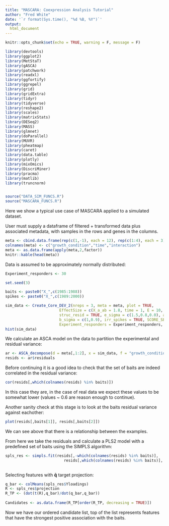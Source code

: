 ```yaml
---
title: "MASCARA: Coexpression Analysis Tutorial"
author: "Fred White"
date: '`r format(Sys.time(), "%d %B, %Y")`'
output: 
  html_document
---
```


```r
knitr::opts_chunk$set(echo = TRUE, warning = F, message = F)
```


```r
library(devtools)
library(ggplot2)
library(MetStaT)
library(gASCA)
library(patchwork)
library(readxl)
library(ggfortify)
library(ggrepel)
library(grid)
library(gridExtra)
library(tidyr)
library(tidyverse)
library(reshape2)
library(scales)
library(matrixStats)
library(DESeq2)
library(MASS)
library(glmnet)
library(doParallel)    
library(MUVR) 
library(pheatmap)
library(caret)
library(data.table)
library(plotly)
library(mixOmics)
library(DiscriMiner)
library(pracma)
library(matlib)
library(truncnorm)


source("DATA_SIM_FUNCS.R")
source("MASCARA_FUNCS.R")
```

Here we show a typical use case of MASCARA applied to a simulated dataset.

User must supply a dataframe of filtered + transformed data plus associated metadata, with samples in the rows and genes in the columns.

```r
meta <- cbind.data.frame(rep(c(1,-1), each = 12), rep(c(1:4), each = 3), rep(c(-1:-4,1:4), each = 3))
colnames(meta) <- c("growth_condition","time","interaction")
meta <- as.data.frame(apply(meta,2,factor))  
knitr::kable(head(meta))
```

Data is assumed to be approximately normally distributed:

```r
Experiment_responders <- 30

set.seed(3)

baits <- paste0("X_",c(1985:1988))  
spikes <- paste0("X_",c(1989:2000))

sim_data <- Create_Core_DEV_2(nreps = 3, meta = meta, plot = TRUE, 
                        EffectSize = c(X_a_ab = 1.8, time = 1, E = 10, mu = 1, Struc_E = 1), 
                        struc_resid = TRUE, e_sigma = c(1.5,0.8,0.0), a_sigma = c(1,0.7,0.6,0.1),
                        b_sigma = c(1,0.9), irr_spikes = TRUE, SCORE_SEED = 12, 
                        Experiment_responders = Experiment_responders, struc_seed = 127)[[1]]
hist(sim_data)
```

We calculate an ASCA model on the data to partition the experimental and residual variance:

```r
ar <- ASCA_decompose(d = meta[,1:2], x = sim_data, f = "growth_condition + time + growth_condition:time")
resids <- ar$residuals
```

Before continuing it is a good idea to check that the set of baits are indeed correlated in the residual variance:

```r
cor(resids[,which(colnames(resids) %in% baits)])
```
In this case they are, in the case of real data we expect these values to be somewhat lower (values ~ 0.6 are reason enough to continue).

Another sanity check at this stage is to look at the baits residual variance against eachother:

```r

plot(resids[,baits[1]], resids[,baits[2]])

```

We can see above that there is a relationship between the examples.

From here we take the residuals and calculate a PLS2 model with a predefined set of baits using the SIMPLS algorithm:

```r

spls_res <- simpls.fit(resids[,-which(colnames(resids) %in% baits)],
                          resids[,which(colnames(resids) %in% baits)], ncomp = 2)
  
```


Selecting features with $\mathbf{\bar{q}}$ target projection:

```r
q_bar <- colMeans(spls_res$Yloadings)
R <- spls_res$projection
R_TP <- (dot(t(R),q_bar)/dot(q_bar,q_bar))
  
Candidates <- as.data.frame(R_TP[order(R_TP, decreasing = TRUE)])
```

Now we have our ordered candidate list, top of the list represents features that have the strongest positive association with the baits.




